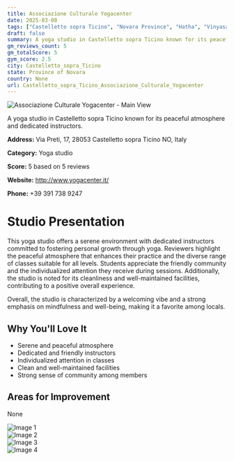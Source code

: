 ```yaml
---
title: Associazione Culturale Yogacenter
date: 2025-03-08
tags: ["Castelletto sopra Ticino", "Novara Province", "Hatha", "Vinyasa", "welcoming", "mindfulness", "Castelletto sopra Ticino"]  
draft: false
summary: A yoga studio in Castelletto sopra Ticino known for its peaceful atmosphere and dedicated instructors.
gm_reviews_count: 5
gm_totalScore: 5
gym_score: 2.5
city: Castelletto_sopra_Ticino
state: Province of Novara
country: None
url: Castelletto_sopra_Ticino_Associazione_Culturale_Yogacenter
---
```


<div className="aspect-[16/9] relative my-8">
  <img 
    src="https://lh5.googleusercontent.com/p/AF1QipMv7J5KGpNoqqwSKhxBAqq-BHcWWjfsVA2Qko80=w1920-h1080-k-no"
    alt="Associazione Culturale Yogacenter - Main View"
    className="object-cover absolute inset-0 w-full h-full rounded-lg"
  />
</div>

A yoga studio in Castelletto sopra Ticino known for its peaceful atmosphere and dedicated instructors.

**Address:** Via Preti, 17, 28053 Castelletto sopra Ticino NO, Italy

**Category:** Yoga studio

**Score:** 5 based on 5 reviews

**Website:** http://www.yogacenter.it/

**Phone:** +39 391 738 9247

# Studio Presentation

This yoga studio offers a serene environment with dedicated instructors committed to fostering personal growth through yoga. Reviewers highlight the peaceful atmosphere that enhances their practice and the diverse range of classes suitable for all levels. Students appreciate the friendly community and the individualized attention they receive during sessions. Additionally, the studio is noted for its cleanliness and well-maintained facilities, contributing to a positive overall experience.

Overall, the studio is characterized by a welcoming vibe and a strong emphasis on mindfulness and well-being, making it a favorite among locals.

## Why You'll Love It

- Serene and peaceful atmosphere
- Dedicated and friendly instructors
- Individualized attention in classes
- Clean and well-maintained facilities
- Strong sense of community among members

## Areas for Improvement

None

<div className="grid grid-cols-1 xl:grid-cols-2 gap-4 my-8">
<div className="aspect-[4/3] relative"><img src="https://lh5.googleusercontent.com/p/AF1QipNl9C34BBltUD3-8QugtGZgpOPqeaTg62Sa_zB5=w1920-h1080-k-no" alt="Image 1" className="object-cover absolute inset-0 w-full h-full rounded-lg" /></div>
<div className="aspect-[4/3] relative"><img src="https://lh5.googleusercontent.com/p/AF1QipN8k5Qamfw_npNWU70BALfTp_h-LWhw0Y0J9byS=w1920-h1080-k-no" alt="Image 2" className="object-cover absolute inset-0 w-full h-full rounded-lg" /></div>
<div className="aspect-[4/3] relative"><img src="https://lh5.googleusercontent.com/p/AF1QipMbC0rCRTyruQIlywrb29TcXDs6Za4D-EP1c-qg=w1920-h1080-k-no" alt="Image 3" className="object-cover absolute inset-0 w-full h-full rounded-lg" /></div>
<div className="aspect-[4/3] relative"><img src="https://lh5.googleusercontent.com/p/AF1QipNU7Mvcimgebn6R5OVliq_2JXV97ZIvSQLFgUlk=w1920-h1080-k-no" alt="Image 4" className="object-cover absolute inset-0 w-full h-full rounded-lg" /></div>
</div>